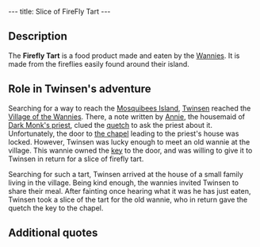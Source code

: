 ---
title: Slice of FireFly Tart
---

{{twinsunica import}}{{Infobox Item
 |image=Slice_of_firefly_tart.png
 |type=quest
 |critical=yes
 |magical=no
 |unique=yes
 |lba1=
 |lba2=yes
 |upgrades=no
 |rowposition=4
 |columnposition=2
 |effect=none
 |effectamount=
 |purpose=
 |combattype=none
 |powerlevel=none
 |rate=none
 |range=none
 |damage=none
}}
{{Quote
 |You don't like this tart, but you must give it to someone who appreciates it more than you.
 |Inventory, [[Slice of FireFly Tart]]
 |quoteid=1875}}

==Description==
The '''Firefly Tart''' is a food product made and eaten by the [[Wannie]]s. It is made from the fireflies easily found around their island.

==Role in Twinsen's adventure==
Searching for a way to reach the [[Mosquibees Island]], [[Twinsen]] reached the [[Village of the Wannies]]. There, a note written by [[Annie]], the housemaid of [[Mr. Lemoine|Dark Monk's priest]], clued the [[quetch]] to ask the priest about it. Unfortunately, the door to [[Dark Monk's chapel|the chapel]] leading to the priest's house was locked. However, Twinsen was lucky enough to meet an old wannie at the village. This wannie owned the [[key]] to the door, and was willing to give it to Twinsen in return for a slice of firefly tart.

Searching for such a tart, Twinsen arrived at the house of a small family living in the village. Being kind enough, the wannies invited Twinsen to share their meal. After fainting once hearing what it was he has just eaten, Twinsen took a slice of the tart for the old wannie, who in return gave the quetch the key to the chapel.

==Additional quotes==
{{Quote
 |Hey, pal! Say, if you bring me back a slice of tart, I'll tell you a pretty wacky secret.
 |character=The old wannie
 |building=Village of the Wannies
 |island=Island of the Wannies
 |planet=undergas
 |quoteid=2305}}

{{Quote
 |I fish fireflies used to bake tarts. It's awfully good you know, a firefly tart.
 |character=Arno
 |building=Village of the Wannies
 |island=Island of the Wannies
 |planet=undergas
 |quoteid=2325}}

{{Quote
 |So? How do you like my firefly tart?
 |character=Wannie woman
 |building=Village of the Wannies
 |island=Island of the Wannies
 |planet=undergas
 |quoteid=2292}}